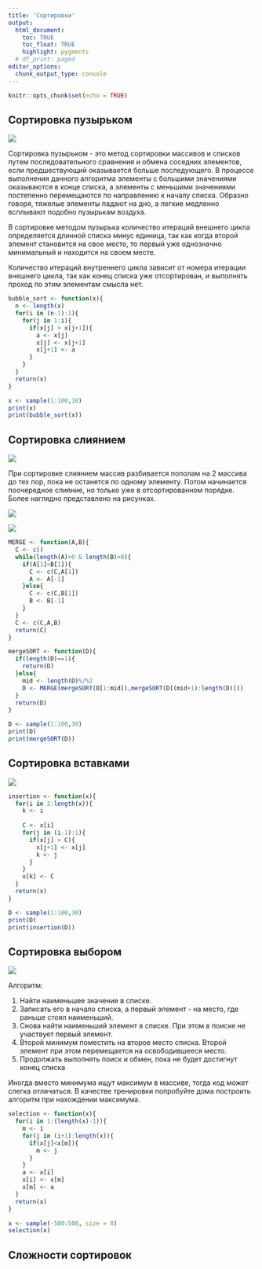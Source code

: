 ```yaml
---
title: 'Сортировки'
output: 
  html_document:
    toc: TRUE
    toc_float: TRUE
    highlight: pygments
  # df_print: paged
editor_options: 
  chunk_output_type: console
---
```


```r
knitr::opts_chunk$set(echo = TRUE)
```

## Сортировка пузырьком

![](https://github.com/MidiukinM/R_for_RANEPA/blob/master/docs/_includes/bubble.gif?raw=true)

Сортировка пузырьком - это метод сортировки массивов и списков путем последовательного сравнения и обмена соседних элементов, если предшествующий оказывается больше последующего. В процессе выполнения данного алгоритма элементы с большими значениями оказываются в конце списка, а элементы с меньшими значениями постепенно перемещаются по направлению к началу списка. Образно говоря, тяжелые элементы падают на дно, а легкие медленно всплывают подобно пузырькам воздуха.

В сортировке методом пузырька количество итераций внешнего цикла определяется длинной списка минус единица, так как когда второй элемент становится на свое место, то первый уже однозначно минимальный и находится на своем месте.

Количество итераций внутреннего цикла зависит от номера итерации внешнего цикла, так как конец списка уже отсортирован, и выполнять проход по этим элементам смысла нет.

```r
bubble_sort <- function(x){
  n <- length(x)
  for(i in (n-1):1){
    for(j in 1:i){
      if(x[j] > x[j+1]){
        a <- x[j]
        x[j] <- x[j+1]
        x[j+1] <- a
      }
    }
  }
  return(x)
}

x <- sample(1:100,10)
print(x)
print(bubble_sort(x))
```

## Сортировка слиянием

![](https://github.com/MidiukinM/R_for_RANEPA/blob/master/docs/_includes/merge.gif?raw=true)

При сортировке слиянием массив разбивается пополам на 2 массива до тех пор, пока не останется по одному элементу. Потом начинается поочередное слияние, но только уже в отсортированном порядке. Более наглядно представлено на рисунках.

![](https://github.com/MidiukinM/R_for_RANEPA/blob/master/docs/_includes/pic1.png?raw=true)

![](https://github.com/MidiukinM/R_for_RANEPA/blob/master/docs/_includes/pic2.png?raw=true)

```r
MERGE <- function(A,B){ 
  C <- c() 
  while(length(A)>0 & length(B)>0){ 
    if(A[1]<B[1]){ 
      C <- c(C,A[1]) 
      A <- A[-1] 
    }else{ 
      C <- c(C,B[1]) 
      B <- B[-1] 
    } 
  } 
  C <- c(C,A,B) 
  return(C) 
} 

mergeSORT <- function(D){ 
  if(length(D)==1){ 
    return(D) 
  }else{ 
    mid <- length(D)%/%2 
    D <- MERGE(mergeSORT(D[1:mid]),mergeSORT(D[(mid+1):length(D)])) 
  } 
  return(D) 
}

D <- sample(1:100,30)
print(D)
print(mergeSORT(D))
```

## Сортировка вставками

![](https://github.com/MidiukinM/R_for_RANEPA/blob/master/docs/_includes/insertion.gif?raw=true)

```r
insertion <- function(x){
  for(i in 2:length(x)){
    k <- i
    
    C <- x[i]
    for(j in (i-1):1){
      if(x[j] > C){
        x[j+1] <- x[j]
        k <- j
      }
    }
    x[k] <- C
  }
  return(x)
}

D <- sample(1:100,30)
print(D)
print(insertion(D))
```

## Сортировка выбором

![](https://github.com/MidiukinM/R_for_RANEPA/blob/master/docs/_includes/selection.gif?raw=true)

Алгоритм:

1. Найти наименьшее значение в списке.
2. Записать его в начало списка, а первый элемент - на место, где раньше стоял наименьший.
3. Снова найти наименьший элемент в списке. При этом в поиске не участвует первый элемент.
4. Второй минимум поместить на второе место списка. Второй элемент при этом перемещается на освободившееся место.
5. Продолжать выполнять поиcк и обмен, пока не будет достигнут конец списка

Иногда вместо минимума ищут максимум в массиве, тогда код может слегка отличаться. В качестве тренировки попробуйте дома построить алгоритм при нахождении максимума. 

```r
selection <- function(x){
  for(i in 1:(length(x)-1)){
    m <- i
    for(j in (i+1):length(x)){
      if(x[j]<x[m]){
        m <- j
      }
    }
    a <- x[i]
    x[i] <- x[m]
    x[m] <- a
  }
  return(x)
}

x <- sample(-500:500, size = 8)
selection(x)
```

## Сложности сортировок






